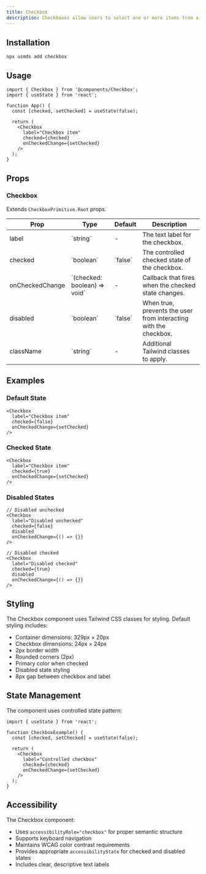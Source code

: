 ```yaml
---
title: Checkbox
description: Checkboxes allow users to select one or more items from a list of options.
---
```


## Installation

```package-install
npx usmds add checkbox
```

## Usage

```tsx
import { Checkbox } from '@components/Checkbox';
import { useState } from 'react';

function App() {
  const [checked, setChecked] = useState(false);

  return (
    <Checkbox 
      label="Checkbox item"
      checked={checked}
      onCheckedChange={setChecked}
    />
  );
}
```

## Props

### Checkbox

Extends `CheckboxPrimitive.Root` props.

<table>
  <thead>
    <tr>
      <th>Prop</th>
      <th>Type</th>
      <th>Default</th>
      <th>Description</th>
    </tr>
  </thead>
  <tbody>
    <tr>
      <td>label</td>
      <td>`string`</td>
      <td>-</td>
      <td>The text label for the checkbox.</td>
    </tr>
    <tr>
      <td>checked</td>
      <td>`boolean`</td>
      <td>`false`</td>
      <td>The controlled checked state of the checkbox.</td>
    </tr>
    <tr>
      <td>onCheckedChange</td>
      <td>`(checked: boolean) => void`</td>
      <td>-</td>
      <td>Callback that fires when the checked state changes.</td>
    </tr>
    <tr>
      <td>disabled</td>
      <td>`boolean`</td>
      <td>`false`</td>
      <td>When true, prevents the user from interacting with the checkbox.</td>
    </tr>
    <tr>
      <td>className</td>
      <td>`string`</td>
      <td>-</td>
      <td>Additional Tailwind classes to apply.</td>
    </tr>
  </tbody>
</table>

## Examples

### Default State

```tsx
<Checkbox 
  label="Checkbox item" 
  checked={false} 
  onCheckedChange={setChecked} 
/>
```

### Checked State

```tsx
<Checkbox 
  label="Checkbox item" 
  checked={true} 
  onCheckedChange={setChecked} 
/>
```

### Disabled States

```tsx
// Disabled unchecked
<Checkbox 
  label="Disabled unchecked" 
  checked={false} 
  disabled 
  onCheckedChange={() => {}} 
/>

// Disabled checked
<Checkbox 
  label="Disabled checked" 
  checked={true} 
  disabled 
  onCheckedChange={() => {}} 
/>
```

## Styling

The Checkbox component uses Tailwind CSS classes for styling. Default styling includes:

- Container dimensions: 329px × 20px
- Checkbox dimensions: 24px × 24px
- 2px border width
- Rounded corners (2px)
- Primary color when checked
- Disabled state styling
- 8px gap between checkbox and label

## State Management

The component uses controlled state pattern:

```tsx
import { useState } from 'react';

function CheckboxExample() {
  const [checked, setChecked] = useState(false);

  return (
    <Checkbox
      label="Controlled checkbox"
      checked={checked}
      onCheckedChange={setChecked}
    />
  );
}
```

## Accessibility

The Checkbox component:
- Uses `accessibilityRole="checkbox"` for proper semantic structure
- Supports keyboard navigation
- Maintains WCAG color contrast requirements
- Provides appropriate `accessibilityState` for checked and disabled states
- Includes clear, descriptive text labels
